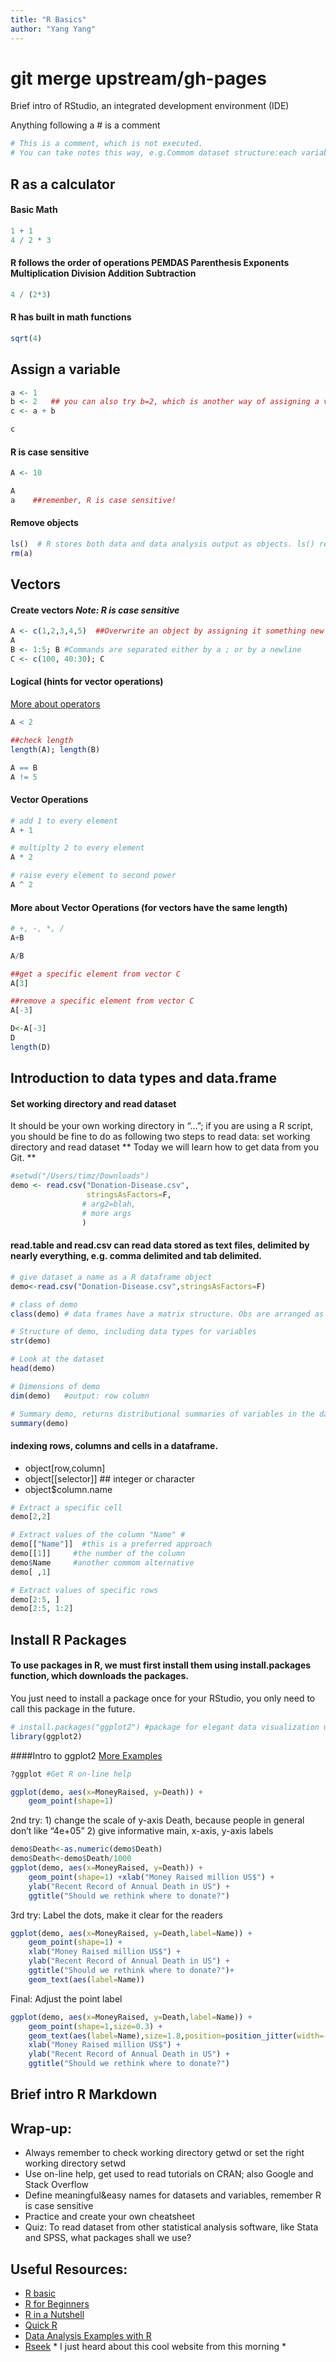 ```yaml
---
title: "R Basics"
author: "Yang Yang"
---
```


# git merge upstream/gh-pages

Brief intro of RStudio, an integrated development environment (IDE)

Anything following a # is a comment

```r
# This is a comment, which is not executed.
# You can take notes this way, e.g.Commom dataset structure:each variable is a column, each observation is a row, and each type of observational unit is a table. 
```

R as a calculator
-------------------------

#### Basic Math
```r
1 + 1
4 / 2 * 3
```


#### R follows the order of operations PEMDAS Parenthesis Exponents Multiplication Division Addition Subtraction
```r
4 / (2*3)
```

#### R has built in math functions 
```r
sqrt(4)
```



Assign a variable
-------------------------
```r
a <- 1
b <- 2   ## you can also try b=2, which is another way of assigning a variable, but arrow is generally preferred
c <- a + b 
```

```r
c
```


#### R is case sensitive
```r
A <- 10
```

```r
A
a    ##remember, R is case sensitive! 
```

#### Remove objects 
```r
ls()  # R stores both data and data analysis output as objects. ls() returns a list of all objects in the current session
rm(a) 
```


Vectors
----------------------------------------

#### Create vectors *Note: R is case sensitive*
```r
A <- c(1,2,3,4,5)  ##Overwrite an object by assigning it something new
A
B <- 1:5; B #Commands are separated either by a ; or by a newline
C <- c(100, 40:30); C 
```


#### Logical (hints for vector operations) 
[More about operators](http://www.statmethods.net/management/operators.html)
```r
A < 2

##check length
length(A); length(B)

A == B
A != 5
```


#### Vector Operations
```r
# add 1 to every element
A + 1

# multiplty 2 to every element
A * 2

# raise every element to second power
A ^ 2
```


#### More about Vector Operations (for vectors have the same length)
```r
# +, -, *, /
A+B

A/B 

```


```r
##get a specific element from vector C
A[3]

##remove a specific element from vector C
A[-3]

D<-A[-3]
D
length(D)
```


Introduction to data types and data.frame 
----------------------------------------

#### Set working directory and read dataset
It should be your own working directory in "..."; if you are using a R script, you should be fine to do as following two steps to read data: set working directory and read dataset
** Today we will learn how to get data from you Git. **

```r
#setwd("/Users/timz/Downloads")
demo <- read.csv("Donation-Disease.csv",
                 stringsAsFactors=F,
                # arg2=blah,
                # more args
                )
```

#### read.table and read.csv can read data stored as text files, delimited by nearly everything, e.g. comma delimited and tab delimited. 

```r
# give dataset a name as a R dataframe object 
demo<-read.csv("Donation-Disease.csv",stringsAsFactors=F)
```


```r
# class of demo
class(demo) # data frames have a matrix structure. Obs are arranged as rows and columns

# Structure of demo, including data types for variables
str(demo)

# Look at the dataset 
head(demo)

# Dimensions of demo
dim(demo)   #output: row column

# Summary demo, returns distributional summaries of variables in the dataset
summary(demo)

```

#### indexing rows, columns and cells in a dataframe. 
* object[row,column]
* object[[selector]] ## integer or character
* object$column.name

```r
# Extract a specific cell
demo[2,2]

# Extract values of the column "Name" #
demo[["Name"]]  #this is a preferred approach
demo[[1]]     #the number of the column
demo$Name     #another commom alternative 
demo[ ,1]

# Extract values of specific rows
demo[2:5, ]
demo[2:5, 1:2]

```

Install R Packages
----------------------------------------
#### To use packages in R, we must first install them using install.packages function, which downloads the packages. 
You just need to install a package once for your RStudio, you only need to call this package in the future. 

```r
# install.packages("ggplot2") #package for elegant data visualization using the Grammar of Graphics
library(ggplot2)
```

####Intro to ggplot2 [More Examples](http://docs.ggplot2.org/current/)
```r

?ggplot #Get R on-line help 

ggplot(demo, aes(x=MoneyRaised, y=Death)) +
    geom_point(shape=1) 

```

2nd try:
1) change the scale of y-axis Death, because people in general don't like "4e+05"
2) give informative main, x-axis, y-axis labels 
```r
demo$Death<-as.numeric(demo$Death)
demo$Death<-demo$Death/1000
ggplot(demo, aes(x=MoneyRaised, y=Death)) +
    geom_point(shape=1) +xlab("Money Raised million US$") + 
    ylab("Recent Record of Annual Death in US") + 
    ggtitle("Should we rethink where to donate?")
```

3rd try:
Label the dots, make it clear for the readers 
```r
ggplot(demo, aes(x=MoneyRaised, y=Death,label=Name)) +
    geom_point(shape=1) +
    xlab("Money Raised million US$") + 
    ylab("Recent Record of Annual Death in US") + 
    ggtitle("Should we rethink where to donate?")+
    geom_text(aes(label=Name))
```

Final: 
Adjust the point label  
```r
ggplot(demo, aes(x=MoneyRaised, y=Death,label=Name)) +
    geom_point(shape=1,size=0.3) +
    geom_text(aes(label=Name),size=1.8,position=position_jitter(width=-8, height=21))+
    xlab("Money Raised million US$") + 
    ylab("Recent Record of Annual Death in US") + 
    ggtitle("Should we rethink where to donate?") 
```


Brief intro R Markdown
-------------------------


Wrap-up:
-------------------------
 * Always remember to check working directory getwd or set the right working directory setwd
 * Use on-line help, get used to read tutorials on CRAN; also Google and Stack Overflow
 * Define meaningful&easy names for datasets and variables, remember R is case sensitive
 * Practice and create your own cheatsheet 
 * Quiz: To read dataset from other statistical analysis software, like Stata and SPSS, what packages shall we use? 

Useful Resources: 
-------------------------
* [R basic](http://cran.r-project.org/manuals.html)
* [R for Beginners](http://cran.r-project.org/doc/contrib/Paradis-rdebuts_en.pdf)
* [R in a Nutshell](http://web.udl.es/Biomath/Bioestadistica/R/Manuals/r_in_a_nutshell.pdf)
* [Quick R](http://www.statmethods.net)
* [Data Analysis Examples with R](http://www.ats.ucla.edu/stat/dae/)
* [Rseek](http://www.rseek.org/) * I just heard about this cool website from this morning * 



